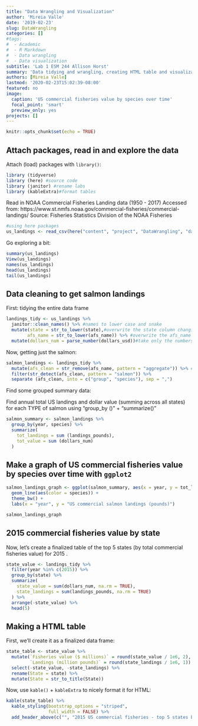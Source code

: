 ```yaml
---
title: "Data Wrangling and Visualization"
author: 'Mireia Valle'
date: '2019-02-23'
slug: DataWrangling
categories: []
#tags:
#  - Academic
#  - R Markdown
#  - Data wrangling
#  - Data visualization
subtitle: 'Lab 1 ESM 244 Allison Horst'
summary: 'Data tidying and wrangling, creating HTML table and visualization'
authors: [Mireia Valle]
lastmod: '2020-02-23T15:02:39-08:00'
featured: no
image:
  caption: 'US commercial fisheries value by species over time'
  focal_point: 'smart'
  preview_only: yes
projects: []
---
```



```r
knitr::opts_chunk$set(echo = TRUE)
```

## Attach packages, read in and explore the data

Attach (load) packages with `library()`:
```r
library (tidyverse)
library (here) #source code
library (janitor) #rename labs
library (kableExtra)#format tables
```

Read in NOAA Commercial Fisheries Landing data (1950 - 2017) Accessed from: https://www.st.nmfs.noaa.gov/commercial-fisheries/commercial-landings/ Source: Fisheries Statistics Division of the NOAA Fisheries
```r

#using here packages
us_landings <- read_csv(here("content", "project", "DataWrangling", "data", "noaa_fisheries.csv"))

```

Go exploring a bit:
```r
summary(us_landings)
View(us_landings)
names(us_landings)
head(us_landings)
tail(us_landings)
```

## Data cleaning to get salmon landings

First: tidying the entire data frame
```r
landings_tidy <- us_landings %>% 
  janitor::clean_names() %>% #names to lower case and snake
  mutate(state = str_to_lower(state),#overwrite the state column changing the content to lower case
        afs_name = str_to_lower(afs_name)) %>% #overwrite the afs_name column changing the content to lower case
  mutate(dollars_num = parse_number(dollars_usd))#take only the numbers and create a new column
```

Now, getting just the salmon:
```r
salmon_landings <- landings_tidy %>% 
  mutate(afs_clean = str_remove(afs_name, pattern = "aggregate")) %>% #remove string pattern 
  filter(str_detect(afs_clean, pattern = "salmon")) %>% 
  separate (afs_clean, into = c("group", "species"), sep = ",")
```

Find some grouped summary data:

Find annual total US landings and dollar value (summing across all states) for each TYPE of salmon using "group_by ()" + "summarize()"

```r
salmon_summary <- salmon_landings %>% 
  group_by(year, species) %>% 
  summarize(
    tot_landings = sum (landings_pounds),
    tot_value = sum (dollars_num)
  )
```

## Make a graph of US commercial fisheries value by species over time with `ggplot2`

```r
salmon_landings_graph <- ggplot(salmon_summary, aes(x = year, y = tot_landings, group = species)) +
  geom_line(aes(color = species)) +
  theme_bw() +
  labs(x = "year", y = "US commercial salmon landings (pounds)")

salmon_landings_graph
```


## 2015 commercial fisheries value by state

Now, let's create a finalized table of the top 5 states (by total commercial fisheries value) for 2015 .

```r
state_value <- landings_tidy %>% 
  filter(year %in% c(2015)) %>% 
  group_by(state) %>% 
  summarize(
    state_value = sum(dollars_num, na.rm = TRUE),
    state_landings = sum(landings_pounds, na.rm = TRUE)
  ) %>% 
  arrange(-state_value) %>% 
  head(5)
```

## Making a HTML table

First, we'll create it as a finalized data frame:
```r
state_table <- state_value %>% 
  mutate(`Fisheries value ($ millions)` = round(state_value / 1e6, 2),
         `Landings (million pounds)` = round(state_landings / 1e6, 1)) %>% 
  select(-state_value, -state_landings) %>% 
  rename(State = state) %>% 
  mutate(State = str_to_title(State))
```

Now, use `kable()` + `kableExtra` to nicely format it for HTML:

```r
kable(state_table) %>% 
  kable_styling(bootstrap_options = "striped", 
                full_width = FALSE) %>% 
  add_header_above(c("", "2015 US commercial fisheries - top 5 states by value" = 2))
```
